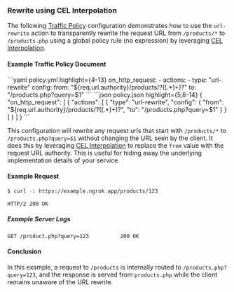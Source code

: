 

### Rewrite using CEL Interpolation

The following [Traffic Policy](/docs/traffic-policy/)
configuration demonstrates how to use the `url-rewrite` action to transparently
rewrite the request URL from `/products/*` to `/products.php` using a global
policy rule (no expression) by leveraging [CEL Interpolation](/docs/traffic-policy/concepts/cel-interpolation).

#### Example Traffic Policy Document

<CodeGroup>
```yaml policy.yml highlight={4-13}
on_http_request:
  - actions:
    - type: "url-rewrite"
    config:
    from: "${req.url.authority}/products/?([.*]+)?"
    to: "/products.php?query=$1"
```
```json policy.json highlight={5,8-14}
{
  "on_http_request": [
    {
      "actions": [
        {
          "type": "url-rewrite",
          "config": {
            "from": "${req.url.authority}/products/?([.*]+)?",
            "to": "/products.php?query=$1"
          }
        }
      ]
    }
  ]
}
```
</CodeGroup>

This configuration will rewrite any request urls that start with `/products/*`
to `/products.php?query=$1` without changing the URL seen by the client. It does
this by leveraging [CEL Interpolation](/docs/traffic-policy/concepts/cel-interpolation) to replace the
`from` value with the request URL authority. This is useful for hiding away the
underlying implementation details of your service.

#### Example Request

```bash
$ curl -i https://example.ngrok.app/products/123
```

```http
HTTP/2 200 OK
```

##### Example Server Logs

```http
GET /product.php?query=123          200 OK
```

#### Conclusion

In this example, a request to `/products` is internally routed to
`/products.php?query=123`, and the response is served from `products.php` while
the client remains unaware of the URL rewrite.
